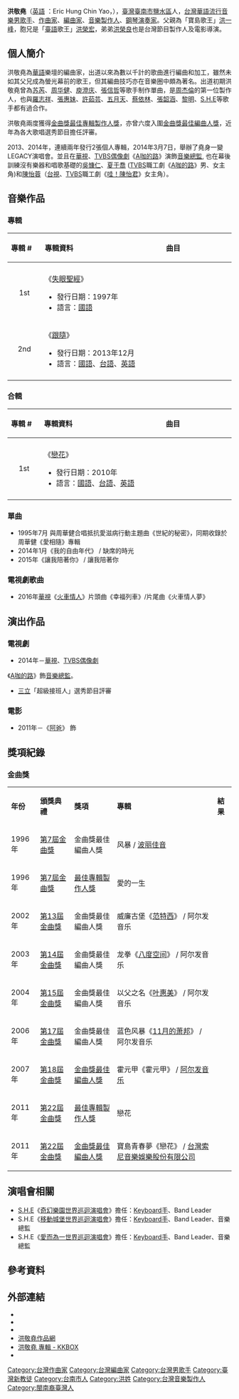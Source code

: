 {{blpsources|time=2019-07-29T05:00:59+00:00}}
{{藝人
|姓名 = 洪敬堯
|類型 = 製作人
|羅馬拼音 = Hung Chin-yao
|英文名 = Eric Hung
|圖片 = 
|圖片簡介 = 
|本名 = 
|暱稱 = 阿堯
|其他藝名 = 
|國籍 = {{ROC}}
|出生日期 = {{birth_date_and_age|1967|11|1}}
|出生地點 = {{TWN}}[[臺南縣|臺南縣]][[鹽水鎮|鹽水鎮]]
|逝世日期 = 
|逝世地點 = 
|宗教信仰 = [[基督教|基督教]]
|職業 = [[作曲家|作曲家]]、[[編曲家|編曲家]]、[[音樂製作人|音樂製作人]]、[[鋼琴|鋼琴]][[演奏家|演奏家]]
|語言 = [[國語|國語]]、[[台語|台語]]
|父母 = 父：[[洪一峰|洪一峰]]<br>母：羅玉
|配偶 = 
|兒女 = 洪書亞、洪浩翔
|親屬 = 哥哥：[[洪榮宏|洪榮宏]]<br>弟弟：[[洪榮良|洪榮良]]
|音樂類型 = [[華語流行音樂|華語流行音樂]]、[[台語流行音樂|台語流行音樂]]
|演奏樂器 = [[鋼琴|鋼琴]]、[[電子琴|電子琴]]
|出道地點 = {{TWN}}
|出道作 = 《失眠圣经》
|出道日期 = 1996年
|代表作 = 《孤枕難眠》<br>《愛相隨》<br>《以父之名》<br>《戀花》
|活躍年代 = 1996年至今
|唱片公司 = 
|經紀公司 = 
|goldenmelodyawards = {{獎項|最佳專輯製作人獎|1996年|《愛的一生》|||2011年|《戀花》}}
|imdb = 3908928
}} 

'''洪敬堯'''（[[英語|英語]] ：Eric Hung Chin Yao，{{bd|1967年|11月1日|catIdx=H洪}}），[[臺灣|臺灣]][[臺南市|臺南市]][[鹽水區|鹽水區]]人，[[台灣|台灣]][[華語流行音樂|華語流行音樂]][[男歌手|男歌手]]、[[作曲家|作曲家]]、[[編曲家|編曲家]]、[[音樂製作人|音樂製作人]]、[[鋼琴|鋼琴]][[演奏家|演奏家]]。父親為「寶島歌王」[[洪一峰|洪一峰]]，胞兄是「[[臺語|臺語]]歌王」[[洪榮宏|洪榮宏]]，弟弟[[洪榮良|洪榮良]]也是台灣節目製作人及電影導演。

==個人簡介==
洪敬堯為[[華語|華語]]樂壇的編曲家，出道以來為數以千計的歌曲進行編曲和加工，雖然未如其父兄成為螢光幕前的歌王，但其編曲技巧亦在音樂圈中頗為著名。出道初期洪敬堯曾為[[苏芮|苏芮]]、[[周华健|周华健]]、[[庾澄庆|庾澄庆]]、[[張信哲|張信哲]]等歌手制作單曲，是[[周杰倫|周杰倫]]的第一位製作人，也與[[羅志祥|羅志祥]]、[[張惠妹|張惠妹]]、[[許茹芸|許茹芸]]、[[五月天|五月天]]、[[蔡依林|蔡依林]]、[[張韶涵|張韶涵]]、[[黎明|黎明]]、[[S.H.E|S.H.E]]等歌手都有過合作。

洪敬堯兩度獲得[[金曲獎|金曲獎]][[最佳專輯製作人獎_(金曲獎)|最佳專輯製作人獎]]，亦曾六度入圍[[金曲獎|金曲獎]][[最佳編曲人獎_(金曲獎)|最佳編曲人獎]]，近年為各大歌唱選秀節目擔任評審。

2013、2014年，連續兩年發行2張個人專輯，2014年3月7日，舉辦了堯身一變LEGACY演唱會。並且在[[華視|華視]]、[[TVBS|TVBS]][[偶像劇|偶像劇]]《[[A咖的路|A咖的路]]》演飾[[音樂總監|音樂總監]], 也在幕後訓練沒有樂器和唱歌基礎的[[吳慷仁|吳慷仁]]、[[夏于喬|夏于喬]] ([[TVBS|TVBS]]職工劇《[[A咖的路|A咖的路]]》男、女主角)和[[陳怡蓉|陳怡蓉]]（[[台視|台視]]、[[TVBS|TVBS]]職工劇《[[哇！陳怡君|哇！陳怡君]]》女主角）。

==音樂作品==
=== 專輯 ===
{| class="wikitable"
!align="left" width="75px"| 專輯 #
!align="left" width="350px"| 專輯資料
!align="left" width="200px"| 曲目
|-
|- bgcolor="#F0F8FF"
|align="center"| 1st
|align="left"| 《[[失眼聖經|失眼聖經]]》 
*發行日期：1997年
*語言：[[國語|國語]]
|align="left" style="font-size: 85%;"|
{{hidden|曲目|
#朋友_黑之夜
#讓我歡喜讓我憂_紅之夜
#飛起來_橙之夜
#不願一個人·怕黑_光之夜
#親親我的寶貝_黃之夜
#十一朵玫瑰_綠之夜
#寡婦村傳奇·明天我要嫁給你_藍之夜
#枕邊書_星之夜
#最真的夢·花心_靛之夜
#愛相隨_月之夜
#泡面的幸福·我心加你心_紫之夜
#寂寞的眼+孤枕難眠+情非得已_白之夜}} 
|-
|align="center"| 2nd
|align="left"| 《[[跟隨_(專輯)|跟隨]]》 
*發行日期：2013年12月
*語言：[[國語|國語]]、[[台語|台語]]、[[英語|英語]]
|align="left" style="font-size: 85%;"|
{{hidden|曲目|
#慢樂
#還要更快樂
#巨人的背影
#上帝在眨眼
#受難記
#跟隨
#詩篇
#OH! MY GOD
#風風雨雨這多年
#八百頁的情書
#我找愛}}
|-
|}

=== 合輯 ===
{| class="wikitable"
!align="left" width="75px"| 專輯 #
!align="left" width="350px"| 專輯資料
!align="left" width="200px"| 曲目
|-
|- bgcolor="#F0F8FF"
|align="center"| 1st
|align="left"| 《[[戀花|戀花]]》 
*發行日期：2010年
*語言：[[國語|國語]]、[[台語|台語]]、[[英語|英語]]
|align="left" style="font-size: 85%;"|
{{hidden|曲目|
#寶島青春夢 / 洪敬堯
#戀花 / 洪敬堯
#阿爸 / 周傑倫．洪榮宏
#老唱盤 / S.H.E.．洪敬堯
#寶島曼波 / 阿信．洪榮宏
#最長的擁抱 / 庾澄慶．洪敬堯
#愛常常喜樂 / 江蕙．洪榮宏．洪敬堯．王力宏．周華健．伍思凱
#綿綿舊情 / 林慧萍．洪榮宏．洪敬堯
#快樂的牧場 / 林俊傑
#思慕的人 / 阿信
#新放浪人生 / 洪榮宏．洪敬堯
#男人愛歌 / 康康．洪敬堯
#思慕的人PK版 / 盧廣仲}}
|-
|}

=== 單曲 ===
*1995年7月 與周華健合唱抵抗愛滋病行動主題曲《世紀的秘密》，同期收錄於周華健《愛相隨》專輯
*2014年1月《我的自由年代》 / 缺席的時光
*2015年《讓我陪著你》 / 讓我陪著你

===電視劇歌曲===
*2016年[[華視|華視]]《[[火車情人|火車情人]]》片頭曲《幸福列車》/片尾曲《火車情人夢》

== 演出作品==
=== 電視劇 ===
*2014年－[[華視|華視]]、[[TVBS|TVBS]][[偶像劇|偶像劇]]
《[[A咖的路|A咖的路]]》飾[[音樂總監|音樂總監]]。
*[[三立|三立]]「超級接班人」選秀節目評審

=== 電影 ===
*2011年－《[[阿爸_(電影)|阿爸]]》 飾

==獎項紀錄==
===金曲獎===
{| class="wikitable"
|-align=center
| '''年份''' || '''頒獎典禮''' || '''獎項''' || '''專輯'''|| '''結果'''
|-
|1996年 ||[[第7屆金曲獎|第7屆金曲獎]]||金曲獎最佳編曲人獎 ||风暴 / [[波丽佳音|波丽佳音]] ||{{nom}}
|-
|1996年 ||[[第7屆金曲獎|第7屆金曲獎]]||[[最佳專輯製作人獎_(金曲獎)|最佳專輯製作人獎]] || 愛的一生||{{won}}
|-
|2002年 ||[[第13屆金曲獎|第13屆金曲獎]]||金曲獎最佳編曲人獎 ||威廉古堡《[[范特西|范特西]]》 / 阿尔发音乐||{{nom}}
|-
|2003年 ||[[第14屆金曲獎|第14屆金曲獎]]||金曲獎最佳編曲人獎 ||龙拳《[[八度空间|八度空间]]》 / 阿尔发音乐||{{nom}}
|-
|2004年 ||[[第15屆金曲獎|第15屆金曲獎]]||金曲獎最佳編曲人獎 ||以父之名《[[叶惠美|叶惠美]]》 / 阿尔发音乐||{{nom}}
|-
|2006年 ||[[第17屆金曲獎|第17屆金曲獎]]||金曲獎最佳編曲人獎 || 蓝色风暴《[[11月的萧邦|11月的萧邦]]》 / 阿尔发音乐||{{nom}}
|-
|2007年 ||[[第18屆金曲獎|第18屆金曲獎]]||[[最佳編曲人獎_(金曲獎)|金曲獎最佳編曲人獎]] || 霍元甲《霍元甲》 / [[阿尔发音乐|阿尔发音乐]]||{{nom}}
|-
|2011年||[[第22屆金曲獎|第22屆金曲獎]]||[[最佳專輯製作人獎_(金曲獎)|最佳專輯製作人獎]] || 戀花||{{won}}
|-
|2011年 ||[[第22屆金曲獎|第22屆金曲獎]]||[[最佳編曲人獎_(金曲獎)|金曲獎最佳編曲人獎]] || 寶島青春夢《戀花》 / [[台灣索尼音樂娛樂股份有限公司|台灣索尼音樂娛樂股份有限公司]]||{{nom}}
|}

==演唱會相關==
*[[S.H.E|S.H.E]]《[[奇幻樂園世界巡迴演唱會|奇幻樂園世界巡迴演唱會]]》擔任：[[鍵盤手|Keyboard手]]、Band Leader
*S.H.E《[[移動城堡世界巡迴演唱會|移動城堡世界巡迴演唱會]]》擔任：[[鍵盤手|Keyboard手]]、Band Leader、音樂總監
*S.H.E《[[愛而為一世界巡迴演唱會|愛而為一世界巡迴演唱會]]》擔任：[[鍵盤手|Keyboard手]]、Band Leader、音樂總監

== 參考資料 ==
{{reflist|2}}

==外部連結==
*{{facebook|people/洪敬堯/100000706177879|洪敬堯個人家族官網}}
*{{facebook|洪敬堯-234657739885517|洪敬堯粉絲}}
*{{Sinaweibo|u/1926033001|洪敬堯}}
*[http://lyrics.dreamnicky.com/writer554-1.html 洪敬堯作品網] {{Wayback|url=http://lyrics.dreamnicky.com/writer554-1.html |date=20200404220017 }}
*[https://www.kkbox.com/tw/tc/artist/mhF42D6xnVLVy7v0F0jQp08J-index-1.html 洪敬堯 專輯 - KKBOX] {{Wayback|url=https://www.kkbox.com/tw/tc/artist/mhF42D6xnVLVy7v0F0jQp08J-index-1.html |date=20210125214901 }}
*{{hkmdb name|55435}}

{{Golden-Melody-Producer}}

{{DEFAULTSORT:Hong洪}}
[[Category:台灣作曲家|Category:台灣作曲家]]
[[Category:台灣編曲家|Category:台灣編曲家]]
[[Category:台灣男歌手|Category:台灣男歌手]]
[[Category:臺灣新教徒|Category:臺灣新教徒]]
[[Category:台南市人|Category:台南市人]]
[[Category:洪姓|Category:洪姓]]
[[Category:台灣音樂製作人|Category:台灣音樂製作人]]
[[Category:閩南裔臺灣人|Category:閩南裔臺灣人]]